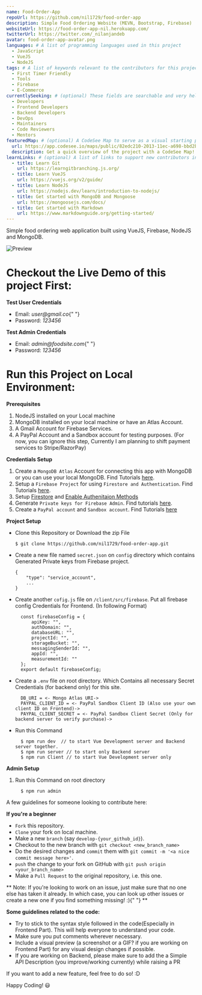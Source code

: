 ```yaml
---
name: Food-Order-App
repoUrl: https://github.com/nil1729/food-order-app
description: Simple Food Ordering Website (MEVN, Bootstrap, Firebase)
websiteUrl: https://food-order-app-nil.herokuapp.com/
twitterUrl: https://twitter.com/_nilanjandeb
avatar: food-order-app-avatar.png
languages: # A list of programming languages used in this project
  - JavaScript
  - VueJS
  - NodeJS
tags: # A list of keywords relevant to the contributors for this project
  - First Timer Friendly
  - Tools
  - Firebase
  - E-Commerce
currentlySeeking: # (optional) These fields are searchable and very helpful for contributors to match well with your project
  - Developers
  - Frontend Developers
  - Backend Developers
  - DevOps
  - Maintainers
  - Code Reviewers
  - Mentors
featuredMap: # (optional) A CodeSee Map to serve as a visual starting point for contributors
  url: https://app.codesee.io/maps/public/82edc210-2013-11ec-a698-bbd2bff7a221
  description: Get a quick overview of the project with a CodeSee Map!
learnLinks: # (optional) A list of links to support new contributors in learning about your project and tech stack and culture / community
  - title: Learn Git
    url: https://learngitbranching.js.org/
  - title: Learn VueJS
    url: https://vuejs.org/v2/guide/
  - title: Learn NodeJS
    url: https://nodejs.dev/learn/introduction-to-nodejs/
  - title: Get started with MongoDB and Mongoose
    url: https://mongoosejs.com/docs/
  - title: Get started with Markdown
    url: https://www.markdownguide.org/getting-started/
---
```


<!-- Divide your content into sections using our handy shortcodes. Each section is optional -->

<Overview>

Simple food ordering web application built using VueJS, Firebase, NodeJS and MongoDB.

![Preview](https://raw.githubusercontent.com/nil1729/food-order-app/master/previews/preview.jpg)

# Checkout the Live Demo of this project First:

**Test User Credentials**

<ul>
  <li>
    Email: <i>user@gmail.co</i>{" "}
  </li>
  <li>
    Password: <i>123456</i>
  </li>
</ul>

**Test Admin Credentials**

<ul>
  <li>
    Email: <i>admin@foodsite.com</i>{" "}
  </li>
  <li>
    Password: <i>123456</i>
  </li>
</ul>

# Run this Project on Local Environment:

**Prerequisites**

1. NodeJS installed on your Local machine
2. MongoDB installed on your local machine or have an Atlas Account.
3. A Gmail Account for Firebase Services.
4. A PayPal Account and a Sandbox account for testing purposes. (For now, you can ignore this step, Currently I am planning to shift payment services to Stripe/RazorPay)

**Credentials Setup**

1. Create a `MongoDB Atlas` Account for connecting this app with MongoDB or you can use your local MongoDB. Find Tutorials [here](https://www.youtube.com/watch?v=KKyag6t98g8).
2. Setup a `Firebase Project` for using `Firestore and Authentication`. Find Tutorials [here](https://www.youtube.com/watch?v=6juww5Lmvgo).
3. Setup [Firestore](https://www.youtube.com/watch?v=UFLvSp4Mh9k&list=PL4cUxeGkcC9itfjle0ji1xOZ2cjRGY_WB&index=2) and [Enable Authenitaion Methods](https://www.youtube.com/watch?v=-OKrloDzGpU)
4. Generate `Private keys for Firebase Admin`. Find tutorials [here](https://youtu.be/WtYzHTXHBp0).
5. Create a `PayPal account` and `Sandbox account`. Find Tutorials [here](https://www.youtube.com/watch?v=AtZGoueL4Vs&t=293s)

**Project Setup**
- Clone this Repository or Download the zip File   
    ```
    $ git clone https://github.com/nil1729/food-order-app.git
    ```
- Create a new file named `secret.json` on `config` directory which contains Generated Private keys from Firebase project.
    ```
    {
        "type": "service_account",
        ...
    }
    ```
- Create another `cofig.js` file on `/client/src/firebase`. Put all firebase config Credentials for Frontend. (In following Format)
    ```
      const firebaseConfig = {
          apiKey: "",
          authDomain: "",
          databaseURL: "",
          projectId: "",
          storageBucket: "",
          messagingSenderId: "",
          appId: "",
          measurementId: ""
      };
      export default firebaseConfig;
    ```
- Create a `.env` file on root directory. Which Contains all necessary Secret Credentials (for backend only) for this site.  
    ```
      DB_URI = <- Mongo Atlas URI->
      PAYPAL_CLIENT_ID = <- PayPal Sandbox Client ID (Also use your own client ID on Frontend)->
      PAYPAL_CLIENT_SECRET = <- PayPal Sandbox Client Secret (Only for backend server to verify purchase)->
    ```
- Run this Command   
    ```
      $ npm run dev  // to start Vue Development server and Backend server together.
      $ npm run server // to start only Backend server
      $ npm run Client // to start Vue Development server only
    ```

**Admin Setup**
1. Run this Command on root directory  
    ```
      $ npm run admin
    ```

</Overview>

<Contributing>

A few guidelines for someone looking to contribute here:

**If you're a beginner**

- `Fork` this repository.
- `Clone` your fork on local machine.
- Make a new `branch` (say `develop-{your_github_id}`).
- Checkout to the new branch with `git checkout <new_branch_name>`
- Do the desired changes and `commit` them with `git commit -m '<a nice commit message here>'`.
- `push` the change to your fork on GitHub with `git push origin <your_branch_name>`
- Make a `Pull Request` to the original repository, i.e. this one.

**
Note: If you're looking to work on an issue, just make sure that no one else
has taken it already. In which case, you can look up other issues or create a
new one if you find something missing! :){" "}
**

**Some guidelines related to the code:**

- Try to stick to the syntax style followed in the code(Especially in Frontend Part). This will help everyone to understand your code.
- Make sure you put comments wherever necessary.
- Include a visual preview (a screenshot or a GIF? if you are working on Frontend Part) for any visual design changes if possible.
- If you are working on Backend, please make sure to add the a Simple API Description (you improve/working currently) while raising a PR

If you want to add a new feature, feel free to do so! :D

Happy Coding! :smiley:

</Contributing>
